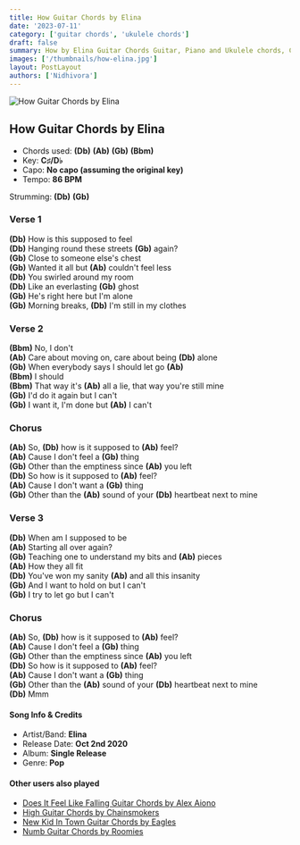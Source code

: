 ```yaml
---
title: How Guitar Chords by Elina
date: '2023-07-11'
category: ['guitar chords', 'ukulele chords']
draft: false
summary: How by Elina Guitar Chords Guitar, Piano and Ukulele chords, Chords used - (Db) (Ab) (Gb) (Bbm) , Capo - No capo , Key - C♯/D♭
images: ['/thumbnails/how-elina.jpg']
layout: PostLayout
authors: ['Nidhivora']
---
```


![How Guitar Chords by Elina](/thumbnails/how-elina.jpg)

## How Guitar Chords by Elina

- Chords used: **(Db)** **(Ab)** **(Gb)** **(Bbm)**
- Key: **C♯/D♭**
- Capo: **No capo (assuming the original key)**
- Tempo: **86 BPM**

Strumming: **(Db)** **(Gb)**

### Verse 1

**(Db)** How is this supposed to feel\
**(Db)** Hanging round these streets **(Gb)** again?\
**(Gb)** Close to someone else's chest\
**(Gb)** Wanted it all but **(Ab)** couldn't feel less\
**(Db)** You swirled around my room\
**(Db)** Like an everlasting **(Gb)** ghost\
**(Gb)** He's right here but I'm alone\
**(Gb)** Morning breaks, **(Db)** I'm still in my clothes

### Verse 2

**(Bbm)** No, I don't\
**(Ab)** Care about moving on, care about being **(Db)** alone\
**(Gb)** When everybody says I should let go **(Ab)**\
**(Bbm)** I should\
**(Bbm)** That way it's **(Ab)** all a lie, that way you're still mine\
**(Gb)** I'd do it again but I can't\
**(Gb)** I want it, I'm done but **(Ab)** I can't

### Chorus

**(Ab)** So, **(Db)** how is it supposed to **(Ab)** feel?\
**(Ab)** Cause I don't feel a **(Gb)** thing\
**(Gb)** Other than the emptiness since **(Ab)** you left\
**(Db)** So how is it supposed to **(Ab)** feel?\
**(Ab)** Cause I don't want a **(Gb)** thing\
**(Gb)** Other than the **(Ab)** sound of your **(Db)** heartbeat next to mine

### Verse 3

**(Db)** When am I supposed to be\
**(Ab)** Starting all over again?\
**(Gb)** Teaching one to understand my bits and **(Ab)** pieces\
**(Ab)** How they all fit\
**(Db)** You've won my sanity **(Ab)** and all this insanity\
**(Gb)** And I want to hold on but I can't\
**(Gb)** I try to let go but I can't

### Chorus

**(Ab)** So, **(Db)** how is it supposed to **(Ab)** feel?\
**(Ab)** Cause I don't feel a **(Gb)** thing\
**(Gb)** Other than the emptiness since **(Ab)** you left\
**(Db)** So how is it supposed to **(Ab)** feel?\
**(Ab)** Cause I don't want a **(Gb)** thing\
**(Gb)** Other than the **(Ab)** sound of your **(Db)** heartbeat next to mine\
**(Db)** Mmm

#### Song Info & Credits

- Artist/Band: **Elina**
- Release Date: **Oct 2nd 2020**
- Album: **Single Release**
- Genre: **Pop**

#### Other users also played

- [Does It Feel Like Falling Guitar Chords by Alex Aiono](https://www.chordsco.com/chords/does-it-feel-like-falling-guitar-chords-by-alex-aiono)
- [High Guitar Chords by Chainsmokers](https://www.chordsco.com/chords/high-guitar-chords-by-chainsmokers)
- [New Kid In Town Guitar Chords by Eagles](https://www.chordsco.com/chords/new-kid-in-town-guitar-chords-by-eagles)
- [Numb Guitar Chords by Roomies](https://www.chordsco.com/chords/numb-guitar-chords-by-roomies)
